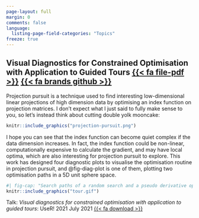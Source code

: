 ```yaml
---
page-layout: full
margin: 0
comments: false
language:
  listing-page-field-categories: "Topics"
freeze: true
---
```


<!-- ## A Tidy Framework and Infrastructure to Systematically Assemble Spatio-temporal Indexes from Multivariate Data [{{< fa file-pdf >}}](https://github.com/huizezhang-sherry/paper-tidyindex) [{{< fa brands github >}}](https://github.com/huizezhang-sherry/tidyindex) -->

<!-- Indexes are useful for summarizing multivariate information into single metrics for monitoring, communicating, and decision-making. (examples). I developed a modular data pipeline recommendation to assemble indexes. This allows to compute indexes with different parameter choices, adjust steps in the index definition by adding, removing, and swapping them to experiment with various index designs, calculate uncertainty measures, and assess indexes' robustness. -->

<!-- ::: column-margin -->

<!-- ```{r echo = FALSE} -->

<!-- knitr::include_graphics("idx-tour.gif") -->

<!-- ``` -->

<!-- ::: -->

<!-- ```{r echo = FALSE} -->

<!-- #| out-width: 100% -->

<!-- knitr::include_graphics("pipeline-steps.png") -->

<!-- ``` -->

<!-- Examples on calculating the confidence interval on the drought index Standardised Precipitation Index (SPI). -->

<!-- ```{r echo = FALSE} -->

<!-- #| out-width: 100% -->

<!-- knitr::include_graphics("spi-uncertainty.png") -->

<!-- ``` -->

<!-- ::: column-body -->
<!-- ## cubble: An R Package for Organizing and Wrangling Multivariate Spatio-temporal Data [{{< fa file-pdf >}}](https://arxiv.org/abs/2205.00259v2) [{{< fa brands github >}}](https://github.com/huizezhang-sherry/cubble) -->

<!-- ```{r echo = FALSE} -->
<!-- knitr::include_graphics("cubble.png") -->
<!-- ``` -->

<!-- Talks: -->

<!-- -   *Switching between space and time: Spatio-temporal analysis with cubble* -->

<!--     -   **customised glyphmap with German weather stations** Institute for Geoinformatics, University of Münster, Germany May 2023 [{{< fa download >}}](https://sherryzhang-germany2023.netlify.app) -->
<!--     -   **customised glyphmap with Austria weather stations** R Ladies Vienna, Austria Apr 2023 [{{< fa download >}}](https://sherryzhang-rladiesvienna2023.netlify.app) -->
<!--     -   **combined with visual diagnostic** Department of Mathematics and Statistics, Maynooth University, Ireland Apr 2023 [{{< fa download >}}](https://sherryzhang-ireland2023.netlify.app/) -->
<!--     -   **targeted audience in econometrics and statistics** The Australian spatial econometrics and statistics workshop, Melbourne, Australia Feb 2023 [{{< fa download >}}](https://sherryzhang-monashspatial2023.netlify.app/) -->
<!--     -   **People's Choice Award** ECSS Miniconference, virtue Nov 2022 [{{< fa download >}}](https://sherryzhang-ecssmini2022.netlify.app/) -->
<!--     -   **invited talk** CANSSI Ontario Statistical Software Conference, virtue Nov 2022 [{{< fa download >}}](https://sherryzhang-canssi2022.netlify.app/) -->
<!--     -   **workshop style with exercises (spatial, temporal, and spatio-temporal data, cubble, and glyph map)** R Ladies Melbourne, Australia Oct 2022 [{{< fa download >}}](https://sherryzhang-rladiesmelb2022.netlify.app) -->

<!-- -   *Cubble: An R package for organizing and wrangling multivariate spatio-temporal data* UseR! 2022 Jun 2022 [{{< fa download >}}](https://sherryzhang-user2022.netlify.app/) -->
<!-- ::: -->

## Visual Diagnostics for Constrained Optimisation with Application to Guided Tours [{{< fa file-pdf >}}](https://journal.r-project.org/articles/RJ-2021-105/) [{{< fa brands github >}}](https://github.com/huizezhang-sherry/ferrn)

Projection pursuit is a technique used to find interesting low-dimensional linear projections of high dimension data by optimising an index function on projection matrices. I don't expect what I just said to fully make sense to you, so let's instead think about cutting double yolk mooncake:

```r
knitr::include_graphics("projection-pursuit.png")
```

I hope you can see that the index function can become quiet complex if the data dimension increases. In fact, the index function could be non-linear, computationally expensive to calculate the gradient, and may have local optima, which are also interesting for projection pursuit to explore. This work has designed four diagnostic plots to visualise the optimisation routine in projection pursuit, and @fig-diag-plot is one of them, plotting two optimisation paths in a 5D unit sphere space.

::: column-margin
```r
#| fig-cap: "Search paths of a random search and a pseudo derivative optimiser animated in the basis space of a 5D unit sphere."
knitr::include_graphics("tour.gif")
```
:::


Talk: *Visual diagnostics for constrained optimisation with application to guided tours*: UseR! 2021 July 2021 [{{< fa download >}}](https://sherryzhang-user2021.netlify.app/)
